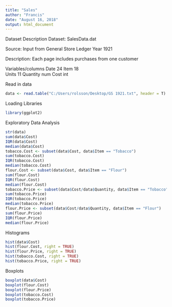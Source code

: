 ---
title: "Sales"
author: "Francis"
date: "August 16, 2018"
output: html_document
---

Dataset Description
Dataset: SalesData.dat

Source: Input from General Store Ledger Year 1921

Description: Each page includes purchases from one customer

Variables/columns
Date  24
Item  18          
Units 11
Quantity  num
Cost  int

Read in data 
```{r}
data <- read.table("C:/Users/rolsson/Desktop/GS 1921.txt", header = T)
```
Loading Libraries

```{r}
library(ggplot2)

```

Exploratory Data Analysis
```{r}
str(data)
sum(data$Cost)
IQR(data$Cost)
median(data$Cost)
tobacco.Cost <- subset(data$Cost, data$Item == "Tobacco")
sum(tobacco.Cost)
IQR(tobacco.Cost)
median(tobacco.Cost)
flour.Cost <- subset(data$Cost, data$Item == "Flour")
sum(flour.Cost)
IQR(flour.Cost)
median(flour.Cost)
tobacco.Price <- subset(data$Cost/data$Quantity, data$Item == "Tobacco")
sum(tobacco.Price)
IQR(tobacco.Price)
median(tobacco.Price)
flour.Price <- subset(data$Cost/data$Quantity, data$Item == "Flour")
sum(flour.Price)
IQR(flour.Price)
median(flour.Price)
```
Histograms


```{r}
hist(data$Cost)
hist(flour.Cost, right = TRUE)
hist(flour.Price, right = TRUE)
hist(tobacco.Cost, right = TRUE)
hist(tobacco.Price, right = TRUE)

```
Boxplots

```{r}
boxplot(data$Cost)
boxplot(flour.Cost)
boxplot(flour.Price)
boxplot(tobacco.Cost)
boxplot(tobacco.Price)


```